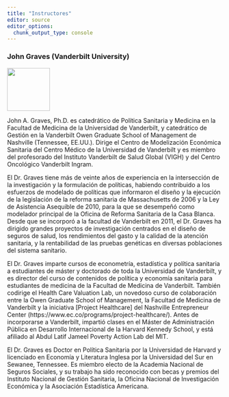 ```yaml
---
title: "Instructores"
editor: source
editor_options: 
  chunk_output_type: console
---
```



### John Graves (Vanderbilt University)

[![](https://www.vumc.org/health-policy/sites/default/files/people/John%20Graves%202021%20crop.jpg){height="100" fig-align="left" fig-alt="Info about John Graves"}](https://www.vumc.org/health-policy/person/john-graves-phd)

John A. Graves, Ph.D. es catedrático de Política Sanitaria y Medicina en la Facultad de Medicina de la Universidad de Vanderbilt, y catedrático de Gestión en la Vanderbilt Owen Graduate School of Management de Nashville (Tennessee, EE.UU.). Dirige el Centro de Modelización Económica Sanitaria del Centro Médico de la Universidad de Vanderbilt y es miembro del profesorado del Instituto Vanderbilt de Salud Global (VIGH) y del Centro Oncológico Vanderbilt Ingram.

El Dr. Graves tiene más de veinte años de experiencia en la intersección de la investigación y la formulación de políticas, habiendo contribuido a los esfuerzos de modelado de políticas que informaron el diseño y la ejecución de la legislación de la reforma sanitaria de Massachusetts de 2006 y la Ley de Asistencia Asequible de 2010, para la que se desempeñó como modelador principal de la Oficina de Reforma Sanitaria de la Casa Blanca. Desde que se incorporó a la facultad de Vanderbilt en 2011, el Dr. Graves ha dirigido grandes proyectos de investigación centrados en el diseño de seguros de salud, los rendimientos del gasto y la calidad de la atención sanitaria, y la rentabilidad de las pruebas genéticas en diversas poblaciones del sistema sanitario.

El Dr. Graves imparte cursos de econometría, estadística y política sanitaria a estudiantes de máster y doctorado de toda la Universidad de Vanderbilt, y es director del curso de contenidos de política y economía sanitaria para estudiantes de medicina de la Facultad de Medicina de Vanderbilt. También codirige el Health Care Valuation Lab, un novedoso curso de colaboración entre la Owen Graduate School of Management, la Facultad de Medicina de Vanderbilt y la iniciativa [Project Healthcare] del Nashville Entrepreneur Center (https://www.ec.co/programs/project-healthcare/). Antes de incorporarse a Vanderbilt, impartió clases en el Máster de Administración Pública en Desarrollo Internacional de la Harvard Kennedy School, y está afiliado al Abdul Latif Jameel Poverty Action Lab del MIT.

El Dr. Graves es Doctor en Política Sanitaria por la Universidad de Harvard y licenciado en Economía y Literatura Inglesa por la Universidad del Sur en Sewanee, Tennessee. Es miembro electo de la Academia Nacional de Seguros Sociales, y su trabajo ha sido reconocido con becas y premios del Instituto Nacional de Gestión Sanitaria, la Oficina Nacional de Investigación Económica y la Asociación Estadística Americana.
